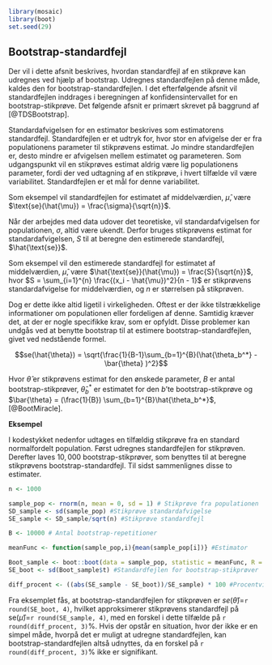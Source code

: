 ```r
library(mosaic)
library(boot)
set.seed(29)
```

## Bootstrap-standardfejl {#boot-standardfejl}

Der vil i dette afsnit beskrives, hvordan standardfejl af en stikprøve kan udregnes ved hjælp af bootstrap. Udregnes standardfejlen på denne måde, kaldes den for bootstrap-standardfejlen. I det efterfølgende afsnit vil standardfejlen inddrages i beregningen af konfidensintervallet for en bootstrap-stikprøve. Det følgende afsnit er primært skrevet på baggrund af [@TDSBootstrap].

Standardafvigelsen for en estimator beskrives som estimatorens standardfejl. Standardfejlen er et udtryk for, hvor stor en afvigelse der er fra populationens parameter til stikprøvens estimat. Jo mindre standardfejlen er, desto mindre er afvigelsen mellem estimatet og parameteren. Som udgangspunkt vil en stikprøves estimat aldrig være lig populationens parameter, fordi der ved udtagning af en stikprøve, i hvert tilfælde vil være variabilitet. Standardfejlen er et mål for denne variabilitet.

Som eksempel vil standardfejlen for estimatet af middelværdien, $\hat{\mu}$, være $\text{se}(\hat{\mu}) = \frac{\sigma}{\sqrt{n}}$.

Når der arbejdes med data udover det teoretiske, vil standardafvigelsen for populationen, $\sigma$, altid være ukendt. Derfor bruges stikprøvens estimat for standardafvigelsen, $S$ til at beregne den estimerede standardfejl, $\hat{\text{se}}$. 

Som eksempel vil den estimerede standardfejl for estimatet af middelværdien, $\hat{\mu}$, være  $\hat{\text{se}}(\hat{\mu}) = \frac{S}{\sqrt{n}}$, hvor $S = \sum_{i=1}^{n} \frac{(x_i - \hat{\mu})^2}{n - 1}$ er stikprøvens standardafvigelse for middelværdien, og $n$ er størrelsen på stikprøven.

Dog er dette ikke altid ligetil i virkeligheden. Oftest er der ikke tilstrækkelige informationer om populationen eller fordeligen af denne. Samtidig kræver det, at der er nogle specifikke krav, som er opfyldt. Disse problemer kan undgås ved at benytte bootstrap til at estimere bootstrap-standardfejlen, givet ved nedstående formel.

$$se(\hat{\theta}) = \sqrt{\frac{1}{B-1}\sum_{b=1}^{B}(\hat{\theta_b^*} - \bar{\theta} )^2}$$

Hvor $\hat{\theta}$ er stikprøvens estimat for den ønskede parameter, $B$ er antal bootstrap-stikprøver, $\hat\theta_b^*$ er estimatet for den $b$'te bootstrap-stikprøve og $\bar{\theta} = (\frac{1}{B}) \sum_{b=1}^{B}\hat{\theta_b^*}$, [@BootMiracle].

__Eksempel__ 

I kodestykket nedenfor udtages en tilfældig stikprøve fra en standard normalfordelt population. Først udregnes standardfejlen for stikprøven. Derefter laves $10,000$ bootstrap-stikprøver, som benyttes til at beregne stikprøvens bootstrap-standardfejl. Til sidst sammenlignes disse to estimater.

```r
n <- 1000

sample_pop <- rnorm(n, mean = 0, sd = 1) # Stikprøve fra populationen
SD_sample <- sd(sample_pop) #Stikprøve standardafvigelse 
SE_sample <- SD_sample/sqrt(n) #Stikprøve standardfejl

B <- 10000 # Antal bootstrap-repetitioner

meanFunc <- function(sample_pop,i){mean(sample_pop[i])} #Estimator

Boot_sample <- boot::boot(data = sample_pop, statistic = meanFunc, R = B) #Bootstrap-stikprøver
SE_boot <- sd(Boot_sample$t) #Standardfejlen for bootstrap-stikprøver

diff_procent <- ((abs(SE_sample - SE_boot))/SE_sample) * 100 #Procentvis afvigelse
```

Fra eksemplet fås, at bootstrap-standardfejlen for stikprøven er $se(\hat{\theta})=$```r round(SE_boot, 4)```, hvilket approksimerer stikprøvens standardfejl på $\text{se}(\hat{\mu})=$```r round(SE_sample, 4)```, med en forskel i dette tilfælde på ```r round(diff_procent, 3)```$\%$. Hvis der opstår en situation, hvor der ikke er en simpel måde, hvorpå det er muligt at udregne standardfejlen, kan bootstrap-standardfejlen altså udnyttes, da en forskel på ```r round(diff_procent, 3)```$\%$ ikke er signifikant. 
